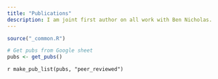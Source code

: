 ```yaml
---
title: "Publications"
description: I am joint first author on all work with Ben Nicholas. 
---
```


<!-- Remove margin under list items -->

<style>
ol {
    margin-bottom: 5px;
}
p {
  margin: 5px 0 0 0;
}
</style>

```r
source("_common.R")

# Get pubs from Google sheet
pubs <- get_pubs()
```

`r make_pub_list(pubs, "peer_reviewed")`

